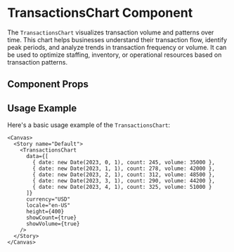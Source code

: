 

<Meta of={TransactionsChart} />

# TransactionsChart Component

The `TransactionsChart` visualizes transaction volume and patterns over time. This chart helps businesses understand their transaction flow, identify peak periods, and analyze trends in transaction frequency or volume. It can be used to optimize staffing, inventory, or operational resources based on transaction patterns.

## Component Props

<Canvas of={TransactionsChart.Default} />

<Controls />

## Usage Example

Here's a basic usage example of the `TransactionsChart`:

```tsx
<Canvas>
  <Story name="Default">
    <TransactionsChart 
      data={[
        { date: new Date(2023, 0, 1), count: 245, volume: 35000 },
        { date: new Date(2023, 1, 1), count: 278, volume: 42000 },
        { date: new Date(2023, 2, 1), count: 312, volume: 48500 },
        { date: new Date(2023, 3, 1), count: 290, volume: 44200 },
        { date: new Date(2023, 4, 1), count: 325, volume: 51000 }
      ]}
      currency="USD"
      locale="en-US"
      height={400}
      showCount={true}
      showVolume={true}
    />
  </Story>
</Canvas>
``` 